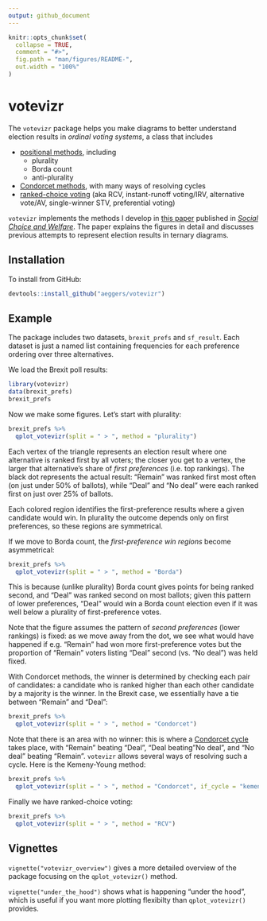 ```yaml
---
output: github_document
---
```


<!-- README.md is generated from README.Rmd. Please edit that file -->

```r
knitr::opts_chunk$set(
  collapse = TRUE,
  comment = "#>",
  fig.path = "man/figures/README-",
  out.width = "100%"
)
```

# votevizr

<!-- badges: start -->
<!-- badges: end -->

The `votevizr` package helps you make diagrams to better understand election results in *ordinal voting systems*, a class that includes 

- [positional methods](https://en.wikipedia.org/wiki/Positional_voting), including
    + plurality
    + Borda count
    + anti-plurality
- [Condorcet methods](https://en.wikipedia.org/wiki/Condorcet_method), with many ways of resolving cycles
- [ranked-choice voting](https://en.wikipedia.org/wiki/Instant-runoff_voting) (aka RCV, instant-runoff voting/IRV, alternative vote/AV, single-winner STV, preferential voting)   

`votevizr` implements the methods I develop in [this paper](https://doi.org/10.1007/s00355-020-01274-y) published in [*Social Choice and Welfare*](https://www.springer.com/journal/355). The paper explains the figures in detail and discusses previous attempts to represent election results in ternary diagrams.

## Installation

To install from GitHub: 

``` r
devtools::install_github("aeggers/votevizr")
```

## Example

The package includes two datasets, `brexit_prefs` and `sf_result`. Each dataset is just a named list containing frequencies for each preference ordering over three alternatives. 

We load the Brexit poll results:

```r
library(votevizr)
data(brexit_prefs)
brexit_prefs
```

Now we make some figures. Let's start with plurality: 
```r
brexit_prefs %>% 
  qplot_votevizr(split = " > ", method = "plurality")
```

Each vertex of the triangle represents an election result where one alternative is ranked first by all voters; the closer you get to a vertex, the larger that alternative's share of *first preferences* (i.e. top rankings). The black dot represents the actual result: "Remain" was ranked first most often (on just under 50% of ballots), while "Deal" and "No deal" were each ranked first on just over 25% of ballots.

Each colored region identifies the first-preference results where a given candidate would win. In plurality the outcome depends only on first preferences, so these regions are symmetrical.

If we move to Borda count, the *first-preference win regions* become asymmetrical: 
```r
brexit_prefs %>% 
  qplot_votevizr(split = " > ", method = "Borda")
```

This is because (unlike plurality) Borda count gives points for being ranked second, and "Deal" was ranked second on most ballots; given this pattern of lower preferences, "Deal" would win a Borda count election even if it was well below a plurality of first-preference votes. 

Note that the figure assumes the pattern of *second preferences* (lower rankings) is fixed: as we move away from the dot, we see what would have happened if e.g. "Remain" had won more first-preference votes but the proportion of "Remain" voters listing "Deal" second (vs. "No deal") was held fixed. 

With Condorcet methods, the winner is determined by checking each pair of candidates: a candidate who is ranked higher than each other candidate by a majority is the winner. In the Brexit case, we essentially have a tie between "Remain" and "Deal":

```r
brexit_prefs %>% 
  qplot_votevizr(split = " > ", method = "Condorcet")
```

Note that there is an area with no winner: this is where a [Condorcet cycle](https://en.wikipedia.org/wiki/Condorcet_paradox) takes place, with "Remain" beating "Deal", "Deal beating "No deal", and "No deal" beating "Remain". `votevizr` allows several ways of resolving such a cycle. Here is the Kemeny-Young method:  

```r
brexit_prefs %>% 
  qplot_votevizr(split = " > ", method = "Condorcet", if_cycle = "kemeny")
```

Finally we have ranked-choice voting: 

```r
brexit_prefs %>% 
  qplot_votevizr(split = " > ", method = "RCV")
```

## Vignettes

`vignette("votevizr_overview")` gives a more detailed overview of the package focusing on the `qplot_votevizr()` method. 

`vignette("under_the_hood")` shows what is happening "under the hood", which is useful if you want more plotting flexibilty than `qplot_votevizr()` provides.
